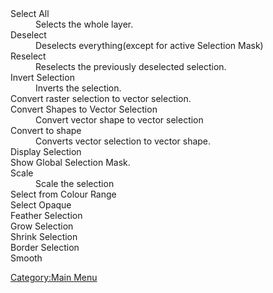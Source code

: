 ;Select All
:Selects the whole layer.
;Deselect
:Deselects everything(except for active Selection Mask)
;Reselect
:Reselects the previously deselected selection.
;Invert Selection
:Inverts the selection.
;Convert raster selection to vector selection.
;Convert Shapes to Vector Selection
:Convert vector shape to vector selection
;Convert to shape
:Converts vector selection to vector shape.
;Display Selection
;Show Global Selection Mask.
;Scale
:Scale the selection
;Select from Colour Range
;Select Opaque
;Feather Selection
;Grow Selection
;Shrink Selection
;Border Selection
;Smooth

[[Category:Main Menu]]
